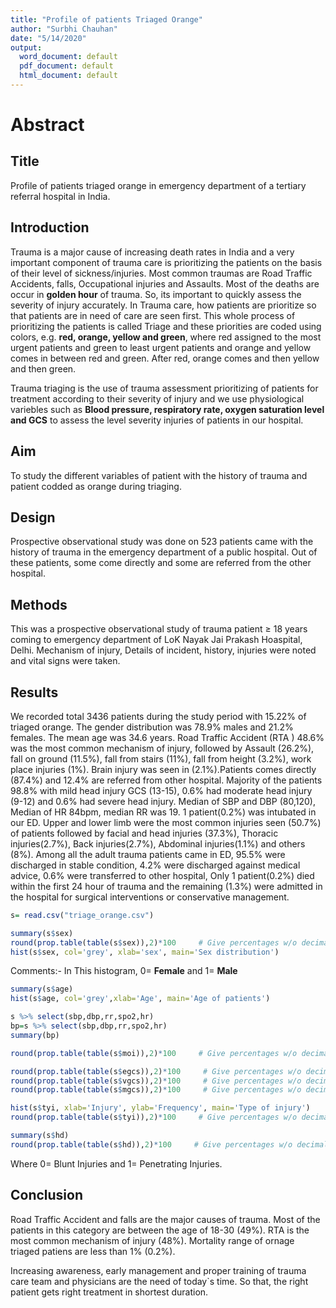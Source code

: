 ---
title: "Profile of patients Triaged Orange"
author: "Surbhi Chauhan"
date: "5/14/2020"
output:
  word_document: default
  pdf_document: default
  html_document: default
---

# Abstract

## Title
Profile of patients triaged orange in emergency department of a tertiary referral hospital in India.

## Introduction
Trauma is a major cause of increasing death rates in India and a very important component of trauma care is prioritizing the patients on the basis of their level of sickness/injuries. Most common traumas are Road Traffic Accidents, falls, Occupational injuries and Assaults. Most of the deaths are occur in **golden hour** of trauma. So, its important to quickly assess the severity of injury accurately.
In Trauma care, how patients are prioritize so that patients are in need of care are seen first. This whole process of prioritizing the patients is called Triage and these priorities are coded using colors, e.g. **red, orange, yellow and green**, where red assigned to the most urgent patients and green to least urgent patients and orange and yellow comes in between red and green. After red, orange comes and then yellow and then green.

Trauma triaging is the use of trauma assessment prioritizing of patients for treatment according to their severity of injury and we use physiological variebles such as **Blood pressure, respiratory rate, oxygen saturation level and GCS** to assess the level severity injuries of patients in our hospital.

## Aim
To study the different variables of patient with the history of trauma and patient codded as orange during triaging.

## Design
Prospective observational study was done on 523 patients came with the history of trauma in the emergency department of a public hospital. Out of these patients, some come directly and some are referred from the other hospital.



## Methods
This was a prospective observational study of trauma patient ≥ 18 years coming to emergency department of LoK Nayak Jai Prakash Hoaspital, Delhi. Mechanism of injury, Details of incident, history, injuries were noted and vital signs were taken.

## Results
We recorded total 3436 patients during the study period with 15.22% of triaged orange. The gender distribution was 78.9% males and 21.2% females. The mean age was 34.6 years. Road Traffic Accident (RTA ) 48.6% was the most common mechanism of injury, followed by Assault (26.2%), fall on ground (11.5%), fall from stairs (11%), fall from height (3.2%), work place injuries (1%). Brain injury was seen in (2.1%).Patients comes directly (87.4%) and 12.4% are referred from other hospital.
Majority of the patients 98.8% with mild head injury GCS (13-15), 0.6% had moderate head injury (9-12) and 0.6% had severe head injury. Median of SBP and DBP (80,120), Median of HR 84bpm, median RR was 19.
1 patient(0.2%) was intubated in our ED. Upper and lower limb were the most common injuries seen (50.7%) of patients followed by facial and head injuries (37.3%), Thoracic injuries(2.7%), Back injuries(2.7%), Abdominal injuries(1.1%) and others (8%).
Among all the adult trauma patients came in ED, 95.5% were discharged in stable condition, 4.2% were discharged against medical advice, 0.6% were transferred to other hospital, Only 1 patient(0.2%) died within the first 24 hour of trauma and the remaining (1.3%) were admitted in the hospital for surgical interventions or conservative management.

```{r}
s= read.csv("triage_orange.csv")
```


```{r}
summary(s$sex)
round(prop.table(table(s$sex)),2)*100     # Give percentages w/o decimal places
hist(s$sex, col='grey', xlab='sex', main='Sex distribution')
```
Comments:- In This histogram, 0= **Female** and 1= **Male**

```{r}
summary(s$age)
hist(s$age, col='grey',xlab='Age', main='Age of patients')
```

```{r}
s %>% select(sbp,dbp,rr,spo2,hr)
bp=s %>% select(sbp,dbp,rr,spo2,hr)
summary(bp)
```

```{r}
round(prop.table(table(s$moi)),2)*100     # Give percentages w/o decimal places
```

```{r}
round(prop.table(table(s$egcs)),2)*100     # Give percentages w/o decimal places
round(prop.table(table(s$vgcs)),2)*100     # Give percentages w/o decimal places
round(prop.table(table(s$mgcs)),2)*100     # Give percentages w/o decimal places
```

```{r}
hist(s$tyi, xlab='Injury', ylab='Frequency', main='Type of injury')
round(prop.table(table(s$tyi)),2)*100     # Give percentages w/o decimal places
```

```{r}
summary(s$hd)
round(prop.table(table(s$hd)),2)*100     # Give percentages w/o decimal places
```

Where 0= Blunt Injuries and 1= Penetrating Injuries.

## Conclusion
Road Traffic Accident and falls are the major causes of trauma. Most of the patients in this category are between the age of 18-30 (49%). RTA is the most common mechanism of injury (48%). Mortality range of ornage triaged patiens are less than 1% (0.2%).

Increasing awareness, early management and proper training of trauma care team and physicians are the need of today`s time. So that, the right patient gets right treatment in shortest duration.
